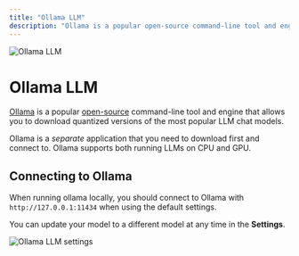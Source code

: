 ```yaml
---
title: "Ollama LLM"
description: "Ollama is a popular open-source command-line tool and engine that allows you to download quantized versions of the most popular LLM chat models"
---
```



<Image
  src="/images/anythingllm-setup/llm-configuration/local/ollama/thumbnail.png" 
  height={1080} 
  width={1920} 
  quality={100}
  alt="Ollama LLM"
/>


# Ollama LLM

[Ollama](https://ollama.com) is a popular [open-source](https://github.com/ollama/ollama) command-line tool and engine that allows you to download quantized versions of the most popular LLM chat models. 

Ollama is a *separate* application that you need to download first and connect to. Ollama supports both running LLMs on CPU and GPU.


## Connecting to Ollama

When running ollama locally, you should connect to Ollama with `http://127.0.0.1:11434` when using the default settings.

You can update your model to a different model at any time in the **Settings**.

<Image
  src="/images/anythingllm-setup/llm-configuration/local/ollama/ollama-llm.png" 
  height={1080} 
  width={1920} 
  quality={100}
  alt="Ollama LLM settings"
/>
